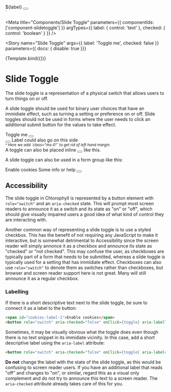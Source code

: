 
<div>
  <span id="slide-toggle-label-1">${label}</span>
  <button role="switch" aria-checked="${checked}" aria-labelledby="slide-toggle-label-1"></button>
</div>
`

<Meta
  title="Components/Slide Toggle"
  parameters={{
    componentIds: ['component-slidetoggle']
  }}
  argTypes={{
    label: { control: 'text' },
    checked: {
      control: 'boolean'
    }
  }}
/>

<Story
  name="Slide Toggle"
  args={{
    label: 'Toggle me',
    checked: false
  }}
  parameters={{ docs: { disable: true }}}
>
  {Template.bind({})}
</Story>

# Slide Toggle

The slide toggle is a representation of a physical switch that allows users to turn things on or off.

A slide toggle should be used for binary user choices that have an immidiate effect, such as turning a setting or
preference on or off. Slide toggles should not be used in forms where the user needs to click an additional submit
button for the values to take effect.

<Canvas>
<div>
  <div class="mb-5">
    <span id="slide-toggle-label-1">Toggle me</span>
    <button role="switch" aria-checked="false" onClick={toggle} aria-labelledby="slide-toggle-label-1"></button>
  </div>
  <div class="mb-5">
    <button class="ms-0" role="switch" aria-checked="false" onClick={toggle} aria-labelledby="slide-toggle-label-1"></button>
    <span id="slide-toggle-label-1">Label could also go on this side</span>
    <br/><small><em>^ Here we add `class="ms-0"` to get rid of left hand margin.</em></small>
  </div>
  <div>
    A toggle can also be placed inline
    <button role="switch" aria-checked="false" onClick={toggle} aria-label="Inline toggle"></button>
    like this.
  </div>
</div>
</Canvas>

A slide toggle can also be used in a form group like this:

<Canvas>
<div class="form-group">
    <span id="cookies-label-1">Enable cookies</span>
    <span class="form-info">Some info or help</span>
    <button class="ms-0" role="switch" aria-checked="false" onClick={toggle} aria-labelledby="cookies-label-1"></button>
</div>
</Canvas>

## Accessibility

The slide toggle in Chlorophyll is represented by a button element with `role="switch"` and an `aria-checked` state.
This will prompt most screen readers to announce it as a switch and its state as "on" or "off", which should give visually
impaired users a good idea of what kind of control they are interacting with.

Another common way of representing a slide toggle is to use a styled checkbox. This has the benefit of not requiring any
JavaScript to make it interactive, but is somewhat detrimental to Accessibility since the screen reader will simply
annonce it as a checkbox and announce its state as "checked" or "not checked". This may confuse the user, as checkboxes
are typically part of a form that needs to be submitted, whereas a slide toggle is typically used for a setting that has
immidiate effect. Checkboxes can also use `role="switch"` to denote them as switches rather than checkboxes, but browser
and screen reader support here is not great. Many will still announce it as a regular checkbox.

### Labelling

If there is a short descriptive text next to the slide toggle, be sure to connect it as a label to the button:
```html
<span id="cookies-label-1">Enable cookies</span>
<button role="switch" aria-checked="false" onClick={toggle} aria-labelledby="cookies-label-1"></button>
```

Sometimes, it may be visually obvious what the toggle does even though there is no text snippet in its immidiate vicinity.
In this case, add a short descriptive label using the `aria-label` attribute:
```html
<button role="switch" aria-checked="false" onClick={toggle} aria-label="Enable cookies"></button>
```

**Do not** change the label with the state of the slide toggle, as this would be confusing to screen reader users.
If you have an additional label that reads "off" and changes to "on", or similar, regard this as a visual only complement
and do not try to announce this text to a screen reader. The `aria-checked` attribute already takes care of this for you.
